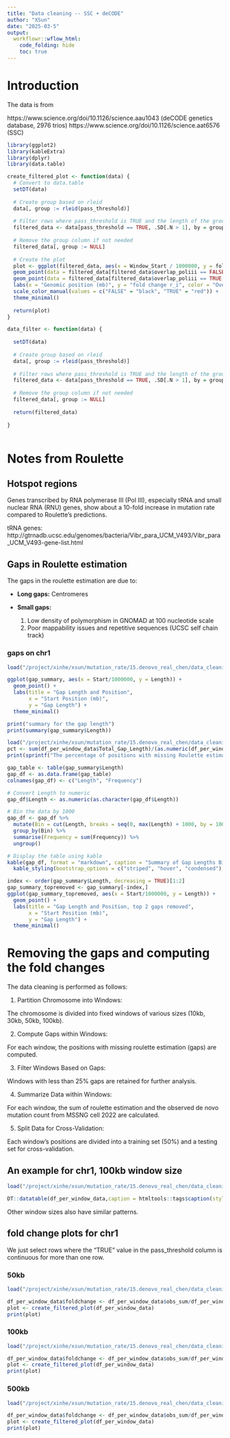 ```yaml
---
title: "Data cleaning -- SSC + deCODE"
author: "XSun"
date: "2025-03-5"
output:
  workflowr::wflow_html:
    code_folding: hide
    toc: true
---
```


# Introduction

The data is from 

https://www.science.org/doi/10.1126/science.aau1043 (deCODE genetics database, 2976 trios)
https://www.science.org/doi/10.1126/science.aat6576 (SSC)


```r
library(ggplot2)
library(kableExtra)
library(dplyr)
library(data.table)

create_filtered_plot <- function(data) {
  # Convert to data.table
  setDT(data)
  
  # Create group based on rleid
  data[, group := rleid(pass_threshold)]
  
  # Filter rows where pass_threshold is TRUE and the length of the group is greater than 1
  filtered_data <- data[pass_threshold == TRUE, .SD[.N > 1], by = group]
  
  # Remove the group column if not needed
  filtered_data[, group := NULL]
  
  # Create the plot
  plot <- ggplot(filtered_data, aes(x = Window_Start / 1000000, y = foldchange)) +
  geom_point(data = filtered_data[filtered_data$overlap_poliii == FALSE, ], aes(color = "FALSE")) +
  geom_point(data = filtered_data[filtered_data$overlap_poliii == TRUE, ], aes(color = "TRUE")) +
  labs(x = "Genomic position (mb)", y = "fold change r_i", color = "Overlap with polIII genes") +
  scale_color_manual(values = c("FALSE" = "black", "TRUE" = "red")) +
  theme_minimal()
  
  return(plot)
}

data_filter <- function(data) {
  
  setDT(data)
  
  # Create group based on rleid
  data[, group := rleid(pass_threshold)]
  
  # Filter rows where pass_threshold is TRUE and the length of the group is greater than 1
  filtered_data <- data[pass_threshold == TRUE, .SD[.N > 1], by = group]
  
  # Remove the group column if not needed
  filtered_data[, group := NULL]
  
  return(filtered_data)
  
}



```

# Notes from Roulette 

## Hotspot regions

Genes transcribed by RNA polymerase III (Pol III), especially tRNA and small nuclear RNA (RNU) genes, show about a 10-fold increase in mutation rate compared to Roulette's predictions. 

tRNA genes: http://gtrnadb.ucsc.edu/genomes/bacteria/Vibr_para_UCM_V493/Vibr_para_UCM_V493-gene-list.html

## Gaps in Roulette estimation

The gaps in the roulette estimation are due to:

- **Long gaps:** Centromeres

- **Small gaps:**
  1. Low density of polymorphism in GNOMAD at 100 nucleotide scale
  2. Poor mappability issues and repetitive sequences (UCSC self chain track)

### gaps on chr1 

```r
load("/project/xinhe/xsun/mutation_rate/15.denovo_real_chen/data_cleaning/gap_summary_chr1.rdata")

ggplot(gap_summary, aes(x = Start/1000000, y = Length)) +
  geom_point() +
  labs(title = "Gap Length and Position",
       x = "Start Position (mb)",
       y = "Gap Length") +
  theme_minimal()

print("summary for the gap length")
print(summary(gap_summary$Length))

load("/project/xinhe/xsun/mutation_rate/15.denovo_real_chen/data_cleaning/chen_per_window_chr1_100kb_frac4_halftt.rdata")
pct <- sum(df_per_window_data$Total_Gap_Length)/(as.numeric(df_per_window_data$Window_End[nrow(df_per_window_data)] - as.numeric(df_per_window_data$Window_Start[1])))
print(sprintf("The percentage of positions with missing Roulette estimations is %.5f%%", pct*10))

gap_table <- table(gap_summary$Length)
gap_df <- as.data.frame(gap_table)
colnames(gap_df) <- c("Length", "Frequency")

# Convert Length to numeric
gap_df$Length <- as.numeric(as.character(gap_df$Length))

# Bin the data by 1000
gap_df <- gap_df %>%
  mutate(Bin = cut(Length, breaks = seq(0, max(Length) + 1000, by = 1000), right = FALSE)) %>%
  group_by(Bin) %>%
  summarise(Frequency = sum(Frequency)) %>%
  ungroup()

# Display the table using kable
kable(gap_df, format = "markdown", caption = "Summary of Gap Lengths Binned by 1000") %>%
  kable_styling(bootstrap_options = c("striped", "hover", "condensed"), full_width = F)

index <- order(gap_summary$Length, decreasing = TRUE)[1:2]
gap_summary_topremoved <- gap_summary[-index,]
ggplot(gap_summary_topremoved, aes(x = Start/1000000, y = Length)) +
  geom_point() +
  labs(title = "Gap Length and Position, top 2 gaps removed",
       x = "Start Position (mb)",
       y = "Gap Length") +
  theme_minimal()
```


# Removing the gaps and computing the fold changes 

The data cleaning is performed as follows:

1. Partition Chromosome into Windows:

The chromosome is divided into fixed windows of various sizes (10kb, 30kb, 50kb, 100kb).

2. Compute Gaps within Windows:

For each window, the positions with missing roulette estimation (gaps) are computed.

3. Filter Windows Based on Gaps:

Windows with less than 25% gaps are retained for further analysis.

4. Summarize Data within Windows:

For each window, the sum of roulette estimation and the observed de novo mutation count from MSSNG cell 2022 are calculated.

5. Split Data for Cross-Validation:

Each window's positions are divided into a training set (50%) and a testing set for cross-validation.

## An example for chr1, 100kb window size

```r

load("/project/xinhe/xsun/mutation_rate/15.denovo_real_chen/data_cleaning/chen_per_window_chr1_100kb_frac4_halftt.rdata")

DT::datatable(df_per_window_data,caption = htmltools::tags$caption(style = 'caption-side: left; text-align: left; color:black; font-size:150%;',''),options = list(pageLength = 10))

```

Other window sizes also have similar patterns. 

## fold change plots for chr1

We just select rows where the "TRUE" value in the pass_threshold column is continuous for more than one row.


### 50kb

```r

load("/project/xinhe/xsun/mutation_rate/15.denovo_real_chen/data_cleaning/chen_per_window_chr1_50kb_frac4_halftt.rdata")

df_per_window_data$foldchange <- df_per_window_data$obs_sum/df_per_window_data$rl_rescaled_sum
plot <- create_filtered_plot(df_per_window_data)
print(plot)
```


### 100kb

```r

load("/project/xinhe/xsun/mutation_rate/15.denovo_real_chen/data_cleaning/chen_per_window_chr1_100kb_frac4_halftt.rdata")

df_per_window_data$foldchange <- df_per_window_data$obs_sum/df_per_window_data$rl_rescaled_sum
plot <- create_filtered_plot(df_per_window_data)
print(plot)
```


### 500kb

```r

load("/project/xinhe/xsun/mutation_rate/15.denovo_real_chen/data_cleaning/chen_per_window_chr1_500kb_frac4_halftt.rdata")

df_per_window_data$foldchange <- df_per_window_data$obs_sum/df_per_window_data$rl_rescaled_sum
plot <- create_filtered_plot(df_per_window_data)
print(plot)
```


